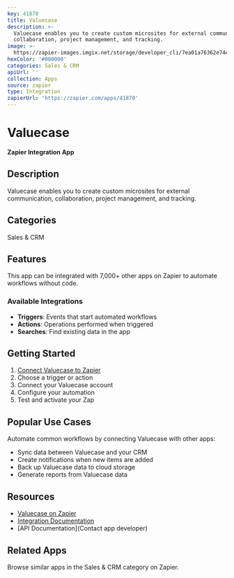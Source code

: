 ```yaml
---
key: 41870
title: Valuecase
description: >-
  Valuecase enables you to create custom microsites for external communication,
  collaboration, project management, and tracking.
image: >-
  https://zapier-images.imgix.net/storage/developer_cli/7ea01a76362e74e6faa0767c04641d5d.png?auto=format%2Ccompress&ixlib=python-3.0.0&q=50
hexColor: '#000000'
categories: Sales & CRM
apiUrl: ''
collection: Apps
source: zapier
type: Integration
zapierUrl: 'https://zapier.com/apps/41870'
---
```

# Valuecase

**Zapier Integration App**

## Description

Valuecase enables you to create custom microsites for external communication, collaboration, project management, and tracking.

## Categories

Sales & CRM

## Features

This app can be integrated with 7,000+ other apps on Zapier to automate workflows without code.

### Available Integrations

- **Triggers**: Events that start automated workflows
- **Actions**: Operations performed when triggered
- **Searches**: Find existing data in the app

## Getting Started

1. [Connect Valuecase to Zapier](https://zapier.com/apps/41870)
2. Choose a trigger or action
3. Connect your Valuecase account
4. Configure your automation
5. Test and activate your Zap

## Popular Use Cases

Automate common workflows by connecting Valuecase with other apps:

- Sync data between Valuecase and your CRM
- Create notifications when new items are added
- Back up Valuecase data to cloud storage
- Generate reports from Valuecase data

## Resources

- [Valuecase on Zapier](https://zapier.com/apps/41870)
- [Integration Documentation](https://zapier.com/apps/41870/integrations)
- [API Documentation](Contact app developer)

## Related Apps

Browse similar apps in the Sales & CRM category on Zapier.
